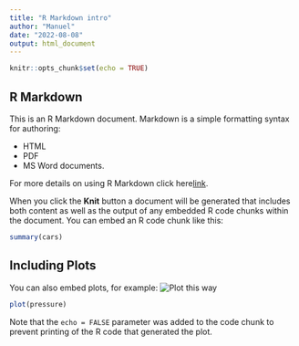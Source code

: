 ```yaml
---
title: "R Markdown intro"
author: "Manuel"
date: "2022-08-08"
output: html_document
---
```


```r
knitr::opts_chunk$set(echo = TRUE)
```

## R Markdown

This is an R Markdown document. Markdown is a simple formatting syntax for authoring:

* HTML
* PDF
* MS Word documents.

For more details on using R Markdown click here[link](http://rmarkdown.rstudio.com).

When you click the **Knit** button a document will be generated that includes both content as well as the output of any embedded R code chunks within the document. You can embed an R code chunk like this:

```r
summary(cars)
```

## Including Plots

You can also embed plots, for example:
![Plot this way](C:\Users\Universidad\Pictures\Fotos\Hassan NZ\WhatsApp Image 2019-04-11 at 07.25.58.jpeg)

```r
plot(pressure)
```

Note that the `echo = FALSE` parameter was added to the code chunk to prevent printing of the R code that generated the plot.
